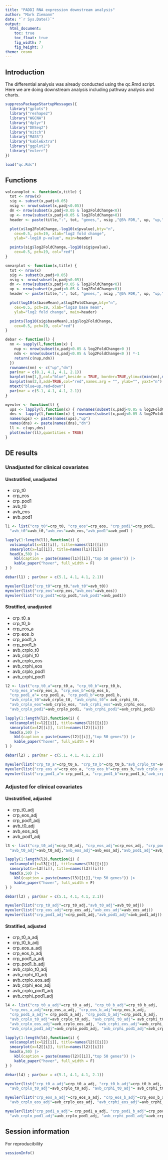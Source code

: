 ```yaml
---
title: "PADDI RNA expression downstream analysis"
author: "Mark Ziemann"
date: "`r Sys.Date()`"
output:
  html_document:
    toc: true
    toc_float: true
    fig_width: 7
    fig_height: 7
theme: cosmo
---
```


## Introduction

The differential analysis was already conducted using the qc.Rmd script.
Here we are doing downstream analysis including pathway analysis and charts.

```r

suppressPackageStartupMessages({
  library("gplots")
  library("reshape2")
  library("WGCNA")
  library("dplyr")
  library("DESeq2")
  library("mitch")
  library("MASS")
  library("kableExtra")
  library("ggplot2")
  library("eulerr")
})

load("qc.Rds")

```

## Functions

```r

volcanoplot <- function(x,title) {
  tot <- nrow(x)
  sig <- subset(x,padj<0.05)
  nsig <- nrow(subset(x,padj<0.05))
  dn <- nrow(subset(x,padj<0.05 & log2FoldChange<0))
  up <- nrow(subset(x,padj<0.05 & log2FoldChange>0))
  header <- paste(title,":", tot, "genes,", nsig ,"@5% FDR,", up, "up,", dn, "dn")

  plot(x$log2FoldChange,-log10(x$pvalue),bty="n",
    cex=0.5, pch=19, xlab="log2 fold change",
    ylab="-log10 p-value", main=header)

  points(sig$log2FoldChange,-log10(sig$pvalue),
    cex=0.5, pch=19, col="red")
}

smearplot <- function(x,title) {
  tot <- nrow(x)
  sig <- subset(x,padj<0.05)
  nsig <- nrow(subset(x,padj<0.05))
  dn <- nrow(subset(x,padj<0.05 & log2FoldChange<0))
  up <- nrow(subset(x,padj<0.05 & log2FoldChange>0))
  header <- paste(title,":", tot, "genes,", nsig ,"@5% FDR,", up, "up,", dn, "dn")

  plot(log10(x$baseMean),x$log2FoldChange,bty="n",
    cex=0.5, pch=19, xlab="log10 base mean",
    ylab="log2 fold change", main=header)

  points(log10(sig$baseMean),sig$log2FoldChange,
    cex=0.5, pch=19, col="red")
}

debar <- function(l) {
  nn <- sapply(l,function(x) {
    nup <- nrow(subset(x,padj<0.05 & log2FoldChange>0 ))
    ndn <- nrow(subset(x,padj<0.05 & log2FoldChange<0 )) *-1
    return(c(nup,ndn))
  })
  rownames(nn) <- c("up","dn")
  par(mar = c(8.1, 4.1, 4.1, 2.1))
  barplot(nn[1,],col="blue",beside = TRUE, border=TRUE,ylim=c(min(nn),max(nn)) , las=2)
  barplot(nn[2,],add=TRUE,col="red",names.arg = "", ylab="", yaxt="n")
  mtext("blue=up,red=down")
  par(mar = c(5.1, 4.1, 4.1, 2.1))
}

myeuler <- function(l) {
  ups <- lapply(l,function(x) { rownames(subset(x,padj<0.05 & log2FoldChange>0) )})
  dns <- lapply(l,function(x) { rownames(subset(x,padj<0.05 & log2FoldChange<0) )})
  names(ups) <- paste(names(ups),"up")
  names(dns) <- paste(names(dns),"dn")
  ll <- c(ups,dns)
  plot(euler(ll),quantities = TRUE)
}

```

## DE results

### Unadjusted for clinical covariates

#### Unstratified, unadjusted

* crp_t0
* crp_eos
* crp_pod1
* avb_t0
* avb_eos
* avb_pod1

```r

l1 <- list("crp_t0"=crp_t0, "crp_eos"=crp_eos, "crp_pod1"=crp_pod1,
  "avb_t0"=avb_t0,"avb_eos"=avb_eos,"avb_pod1"=avb_pod1 )

lapply(1:length(l1),function(i) {
  volcanoplot(x=l1[[i]], title=names(l1)[[i]])
  smearplot(x=l1[[i]], title=names(l1)[[i]])
  head(x,50) |>
    kbl(caption = paste(names(l1)[[i]],"top 50 genes")) |>
    kable_paper("hover", full_width = F)
} )

debar(l1) ; par(mar = c(5.1, 4.1, 4.1, 2.1))

myeuler(list("crp_t0"=crp_t0,"avb_t0"=avb_t0))
myeuler(list("crp_eos"=crp_eos,"avb_eos"=avb_eos))
myeuler(list("crp_pod1"=crp_pod1,"avb_pod1"=avb_pod1))

```

#### Stratified, unadjusted

* crp_t0_a
* crp_t0_b
* crp_eos_a
* crp_eos_b
* crp_pod1_a
* crp_pod1_b
* avb_crplo_t0
* avb_crphi_t0
* avb_crplo_eos
* avb_crphi_eos
* avb_crplo_pod1
* avb_crphi_pod1

```r

l2 <- list("crp_t0_a"=crp_t0_a, "crp_t0_b"=crp_t0_b,
  "crp_eos_a"=crp_eos_a, "crp_eos_b"=crp_eos_b,
  "crp_pod1_a"= crp_pod1_a, "crp_pod1_b"=crp_pod1_b,
  "avb_crplo_t0"=avb_crplo_t0, "avb_crphi_t0"= avb_crphi_t0,
  "avb_crplo_eos"=avb_crplo_eos, "avb_crphi_eos"=avb_crphi_eos,
  "avb_crplo_pod1"=avb_crplo_pod1, "avb_crphi_pod1"=avb_crphi_pod1)

lapply(1:length(l2),function(i) {
  volcanoplot(x=l2[[i]], title=names(l2)[[i]])
  smearplot(x=l2[[i]], title=names(l2)[[i]])
  head(x,50) |>
    kbl(caption = paste(names(l2)[[i]],"top 50 genes")) |>
    kable_paper("hover", full_width = F)
} )

debar(l2) ; par(mar = c(5.1, 4.1, 4.1, 2.1))

myeuler(list("crp_t0_a"=crp_t0_a, "crp_t0_b"=crp_t0_b,"avb_crplo_t0"=avb_crplo_t0, "avb_crphi_t0"= avb_crphi_t0))
myeuler(list("crp_eos_a"=crp_eos_a, "crp_eos_b"=crp_eos_b,"avb_crplo_eos"=avb_crplo_eos, "avb_crphi_eos"=avb_crphi_eos))
myeuler(list("crp_pod1_a"= crp_pod1_a, "crp_pod1_b"=crp_pod1_b,"avb_crplo_pod1"=avb_crplo_pod1, "avb_crphi_pod1"=avb_crphi_pod1))

```

### Adjusted for clinical covariates

#### Unstratified, adjusted

* crp_t0_adj
* crp_eos_adj
* crp_pod1_adj
* avb_t0_adj
* avb_eos_adj
* avb_pod1_adj

```r

l3 <- list("crp_t0_adj"=crp_t0_adj, "crp_eos_adj"=crp_eos_adj, "crp_pod1_adj"=crp_pod1_adj,
  "avb_t0_adj"=avb_t0_adj,"avb_eos_adj"=avb_eos_adj,"avb_pod1_adj"=avb_pod1_adj )

lapply(1:length(l3),function(i) {
  volcanoplot(x=l3[[i]], title=names(l3)[[i]])
  smearplot(x=l3[[i]], title=names(l3)[[i]])
  head(x,50) |>
    kbl(caption = paste(names(l3)[[i]],"top 50 genes")) |>
    kable_paper("hover", full_width = F)
} )

debar(l3) ; par(mar = c(5.1, 4.1, 4.1, 2.1))

myeuler(list("crp_t0_adj"=crp_t0_adj,"avb_t0_adj"=avb_t0_adj))
myeuler(list("crp_eos_adj"=crp_eos_adj,"avb_eos_adj"=avb_eos_adj))
myeuler(list("crp_pod1_adj"=crp_pod1_adj,"avb_pod1_adj"=avb_pod1_adj))

```

#### Stratified, adjusted

* crp_t0_a_adj
* crp_t0_b_adj
* crp_eos_a_adj
* crp_eos_b_adj
* crp_pod1_a_adj
* crp_pod1_b_adj
* avb_crplo_t0_adj
* avb_crphi_t0_adj
* avb_crplo_eos_adj
* avb_crphi_eos_adj
* avb_crplo_pod1_adj
* avb_crphi_pod1_adj

```r

l4 <- list("crp_t0_a_adj"=crp_t0_a_adj, "crp_t0_b_adj"=crp_t0_b_adj,
  "crp_eos_a_adj"=crp_eos_a_adj, "crp_eos_b_adj"=crp_eos_b_adj,
  "crp_pod1_a_adj"= crp_pod1_a_adj, "crp_pod1_b_adj"=crp_pod1_b_adj,
  "avb_crplo_t0_adj"=avb_crplo_t0_adj, "avb_crphi_t0_adj"= avb_crphi_t0_adj,
  "avb_crplo_eos_adj"=avb_crplo_eos_adj, "avb_crphi_eos_adj"=avb_crphi_eos_adj,
  "avb_crplo_pod1_adj"=avb_crplo_pod1_adj, "avb_crphi_pod1_adj"=avb_crphi_pod1_adj)

lapply(1:length(l4),function(i) {
  volcanoplot(x=l2[[i]], title=names(l2)[[i]])
  smearplot(x=l2[[i]], title=names(l2)[[i]])
  head(x,50) |>
    kbl(caption = paste(names(l2)[[i]],"top 50 genes")) |>
    kable_paper("hover", full_width = F)
} )

debar(l4) ; par(mar = c(5.1, 4.1, 4.1, 2.1))

myeuler(list("crp_t0_a_adj"=crp_t0_a_adj, "crp_t0_b_adj"=crp_t0_b_adj,
  "avb_crplo_t0_adj"=avb_crplo_t0_adj, "avb_crphi_t0_adj"= avb_crphi_t0_adj))

myeuler(list("crp_eos_a_adj"=crp_eos_a_adj, "crp_eos_b_adj"=crp_eos_b_adj,
  "avb_crplo_eos_adj"=avb_crplo_eos_adj, "avb_crphi_eos_adj"=avb_crphi_eos_adj))

myeuler(list("crp_pod1_a_adj"= crp_pod1_a_adj, "crp_pod1_b_adj"=crp_pod1_b_adj,
  "avb_crplo_pod1_adj"=avb_crplo_pod1_adj, "avb_crphi_pod1_adj"=avb_crphi_pod1_adj))

```
## Session information

For reproducibility

```r

sessionInfo()

```

